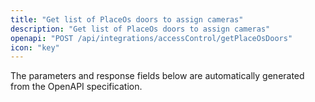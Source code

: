 ```yaml
---
title: "Get list of PlaceOs doors to assign cameras"
description: "Get list of PlaceOs doors to assign cameras"
openapi: "POST /api/integrations/accessControl/getPlaceOsDoors"
icon: "key"
---
```


<Note>
The parameters and response fields below are automatically generated from the OpenAPI specification.
</Note>
